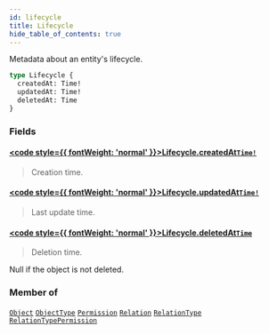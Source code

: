 ```yaml
---
id: lifecycle
title: Lifecycle
hide_table_of_contents: true
---
```








Metadata about an entity's lifecycle.

```graphql
type Lifecycle {
  createdAt: Time!
  updatedAt: Time!
  deletedAt: Time
}
```


### Fields

#### [<code style={{ fontWeight: 'normal' }}>Lifecycle.<b>createdAt</b></code>](#)<Bullet />[`Time!`](/docs/directory-api-reference/schema/common/scalars/time) <Badge class="secondary" text="non-null"/> <Badge class="secondary" text="scalar"/> <Badge class="secondary" text="common"/>
> Creation time.
> 

#### [<code style={{ fontWeight: 'normal' }}>Lifecycle.<b>updatedAt</b></code>](#)<Bullet />[`Time!`](/docs/directory-api-reference/schema/common/scalars/time) <Badge class="secondary" text="non-null"/> <Badge class="secondary" text="scalar"/> <Badge class="secondary" text="common"/>
> Last update time.
> 

#### [<code style={{ fontWeight: 'normal' }}>Lifecycle.<b>deletedAt</b></code>](#)<Bullet />[`Time`](/docs/directory-api-reference/schema/common/scalars/time) <Badge class="secondary" text="scalar"/> <Badge class="secondary" text="common"/>
> Deletion time.

Null if the object is not deleted.
> 



### Member of

[`Object`](/docs/directory-api-reference/schema/objects/objects/object)  <Badge class="secondary" text="object"/><Bullet />[`ObjectType`](/docs/directory-api-reference/schema/object-types/objects/object-type)  <Badge class="secondary" text="object"/><Bullet />[`Permission`](/docs/directory-api-reference/schema/permissions/objects/permission)  <Badge class="secondary" text="object"/><Bullet />[`Relation`](/docs/directory-api-reference/schema/relations/objects/relation)  <Badge class="secondary" text="object"/><Bullet />[`RelationType`](/docs/directory-api-reference/schema/relation-types/objects/relation-type)  <Badge class="secondary" text="object"/><Bullet />[`RelationTypePermission`](/docs/directory-api-reference/schema/permissions/objects/relation-type-permission)  <Badge class="secondary" text="object"/>



